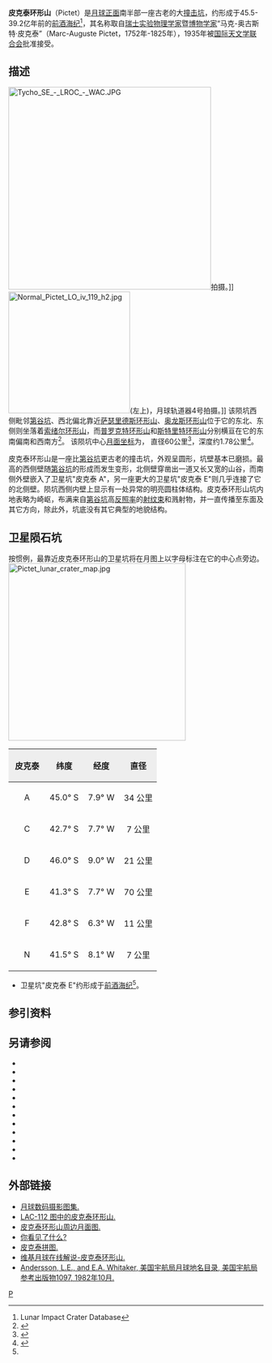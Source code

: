 {{lunar crater data|
 image=Pictet crater 4119 h2.jpg|240px|
 caption=月球轨道器4号拍摄的图像|
 latitude=43.56|
 N_or_S=S|
 longitude=7.49|
 E_or_W=W|
 diameter=60公里|
 depth=1.78公里|
 colong=8|
 eponym=马克-奥古斯特·皮克泰}}
'''皮克泰环形山'''（Pictet）是[[月球正面|月球正面]]南半部一座古老的大[[撞击坑|撞击坑]]，约形成于45.5-39.2亿年前的[[前酒海纪|前酒海纪]]<ref name=LICD>Lunar Impact Crater Database</ref>，其名称取自[[瑞士|瑞士]][[实验物理|实验物理学家]]暨[[博物学|博物学家]]“马克-奥古斯特·皮克泰”（Marc-Auguste Pictet，1752年-1825年），1935年被[[国际天文学联合会|国际天文学联合会]]批准接受。

==描述==
[[Image:Tycho_SE_-_LROC_-_WAC.JPG|400px]]拍摄。]]
[[Image:Normal_Pictet_LO_iv_119_h2.jpg|240px]](左上)，月球轨道器4号拍摄。]]
该陨坑西侧毗邻[[第谷坑|第谷坑]]、西北偏北靠近[[萨瑟里德斯环形山|萨瑟里德斯环形山]]、[[奥龙斯环形山|奥龙斯环形山]]位于它的东北、东侧则坐落着[[索绪尔环形山|索绪尔环形山]]，而[[普罗克特环形山|普罗克特环形山]]和[[斯特里特环形山|斯特里特环形山]]分别横亘在它的东南偏南和西南方<ref>{{Cite web |url=http://planetarynames.wr.usgs.gov/images/Lunar/lac_112_lo.pdf |title=Crater Pictet on LAC-112 map. |accessdate=2016-09-29 |archive-date=2013-02-20 |archive-url=https://web.archive.org/web/20130220204104/http://planetarynames.wr.usgs.gov/images/Lunar/lac_112_lo.pdf |dead-url=no }}</ref>。
该陨坑中心[[月面坐标|月面坐标]]为{{Coord|43.56|S|7.49|E|globe:Moon|nogoogle=1|noosm=1}}，
直径60公里<ref name="IAU">{{Cite web |url=http://planetarynames.wr.usgs.gov/Feature/4724 |title=Directory of the International Astronomical Union |accessdate=2016-09-29 |archive-date=2018-11-29 |archive-url=https://web.archive.org/web/20181129012743/https://planetarynames.wr.usgs.gov/Feature/4724 |dead-url=no }}</ref>，深度约1.78公里<ref>{{Cite web |url=http://fisherka.csolutionshosting.net/astronote/plan/craterdepth/html/CraterDepthFeatureNameWestfall.html |title=John E. Westfall's Atlas of the Lunar Terminator, Cambridge Univ. Press (2000) |accessdate=2016-09-29 |archive-date=2014-12-18 |archive-url=https://archive.today/20141218234310/http://fisherka.csolutionshosting.net/astronote/plan/craterdepth/html/CraterDepthFeatureNameWestfall.html |dead-url=yes }}</ref>。

皮克泰环形山是一座比[[第谷坑|第谷坑]]更古老的撞击坑，外观呈圆形，坑壁基本已磨损。最高的西侧壁随[[第谷坑|第谷坑]]的形成而发生变形，北侧壁穿凿出一道又长又宽的山谷，而南侧外壁嵌入了卫星坑"皮克泰 A"，另一座更大的卫星坑"皮克泰 E"则几乎连接了它的北侧壁。陨坑西侧内壁上显示有一处异常的明亮圆柱体结构。皮克泰环形山坑内地表略为崎岖，布满来自[[第谷坑|第谷坑]]高[[反照率|反照率]]的[[射纹系统|射纹束]]和溅射物，并一直传播至东面及其它方向，除此外，坑底没有其它典型的地貌结构。

==卫星陨石坑==
按惯例，最靠近皮克泰环形山的卫星坑将在月图上以字母标注在它的中心点旁边。
[[Image:Pictet_lunar_crater_map.jpg|350px]]

{| class="wikitable"
!width="25%" style="background:#eeeeee;" |皮克泰
!width="25%" style="background:#eeeeee;" |纬度
!width="25%" style="background:#eeeeee;" |经度
!width="25%" style="background:#eeeeee;" |直径
|-
|align="center"|A
|align="center"|45.0° S
|align="center"|7.9° W
|align="center"|34 公里
|-
|align="center"|C
|align="center"|42.7° S
|align="center"|7.7° W
|align="center"|7 公里
|-
|align="center"|D
|align="center"|46.0° S
|align="center"|9.0° W
|align="center"|21 公里
|-
|align="center"|E
|align="center"|41.3° S
|align="center"|7.7° W
|align="center"|70 公里
|-
|align="center"|F
|align="center"|42.8° S
|align="center"|6.3° W
|align="center"|11 公里
|-
|align="center"|N
|align="center"|41.5° S
|align="center"|8.1° W
|align="center"|7 公里
|}{{clear}}
* 卫星坑"皮克泰 E"约形成于[[前酒海纪|前酒海纪]]<ref name="LICD"/>。

==参引资料==
{{Reflist}}

==另请参阅==
{{refbegin}}
* {{cite book
  | last1 = Andersson
  | first1 = L. E.
  | last2 = Whitaker
  | first2 = E. A.
  | authorlink2 = Ewen Whitaker
  | date = 1982
  | title = [[NASA|NASA]] Catalogue of Lunar Nomenclature
  | publisher = NASA RP-1097
  | ref = harv
  }}
* {{cite web
  | last = Blue
  | first = Jennifer
  | date = July 25, 2007
  | title = Gazetteer of Planetary Nomenclature
  | publisher = [[United_States_Geological_Survey|USGS]]
  | url = http://planetarynames.wr.usgs.gov/
  | accessdate = 2007-08-05
  | ref = harv
  | archive-date = 2014-09-24
  | archive-url = https://web.archive.org/web/20140924155446/http://planetarynames.wr.usgs.gov/Page/GANYMEDE/target
  | dead-url = no
  }}
* {{cite book
  | last1 = Bussey
  | first1 = B.
  | authorlink1 = Ben Bussey
  | last2 = Spudis
  | first2 = P.
  | authorlink2 = Paul Spudis
  | date = 2004
  | title = The Clementine Atlas of the Moon
  | publisher = Cambridge University Press
  | location = New York
  | isbn = 978-0-521-81528-4
  | ref = harv
  }}
* {{cite book
  | last1 = Cocks
  | first1 = Elijah E.
  | last2 = Cocks
  | first2 = Josiah C.
  | date = 1995
  | title = Who's Who on the Moon: A Biographical Dictionary of Lunar Nomenclature
  | url = https://archive.org/details/isbn_9780936389271
  | publisher = Tudor Publishers
  | isbn = 978-0-936389-27-1
  | ref = harv
  }}
* {{cite web
  | last = McDowell
  | first = Jonathan
  | date = July 15, 2007
  | url = http://host.planet4589.org/astro/lunar/
  | title = Lunar Nomenclature
  | publisher = Jonathan's Space Report
  | accessdate = 2007-10-24
  | ref = harv
  | archive-date = 2012-05-26
  | archive-url = https://www.webcitation.org/67wcYNfK3?url=http://host.planet4589.org/astro/lunar/
  | dead-url = no
  }}
* {{cite journal| last1 = Menzel| first1 = D. H.| last2 = Minnaert| first2 = M.| last3 = Levin| first3 = B.| last4 = Dollfus| first4 = A.| last5 = Bell| first5 = B.| title = Report on Lunar Nomenclature by the Working Group of Commission 17 of the IAU| doi = 10.1007/BF00171763| journal = Space Science Reviews| volume = 12| issue = 2| pages = 136–186| year = 1971| pmid = | pmc =| bibcode = 1971SSRv...12..136M| ref = harv}}
* {{cite book
  | first = Patrick
  | last = Moore
  | authorlink = Patrick Moore
  | date = 2001
  | title = On the Moon
  | url = https://archive.org/details/patrickmooreonmo00patr
  | publisher = Sterling Publishing Co
  | isbn = 978-0-304-35469-6
  | ref = harv
  }}
* {{cite book
  | first = Fred W.
  | last = Price
  | date = 1988
  | title = The Moon Observer's Handbook
  | publisher = Cambridge University Press
  | isbn = 978-0-521-33500-3
  | ref = harv
  }}
* {{cite book
  | last = Rükl
  | first = Antonín
  | authorlink = Antonín Rükl
  | date = 1990
  | title = Atlas of the Moon
  | publisher = Kalmbach Books
  | isbn = 978-0-913135-17-4
  | ref = harv
  }}
* {{cite book
  | last = Webb
  | first = Rev. T. W.
  | authorlink = Thomas William Webb
  | date = 1962
  | title = Celestial Objects for Common Telescopes
  | url = https://archive.org/details/celestialobjects00webb
  | edition = 6th revised
  | publisher = Dover
  | isbn = 978-0-486-20917-3
  | ref = harv
  }}
* {{cite book
  | first = Ewen A.
  | last = Whitaker
  | authorlink = Ewen Whitaker
  | date = 1999
  | title = Mapping and Naming the Moon
  | publisher = Cambridge University Press
  | isbn = 978-0-521-62248-6
  | ref = harv
  }}
* {{cite book
  | first = Peter T.
  | last = Wlasuk
  | date = 2000
  | title = Observing the Moon
  | publisher = Springer
  | isbn = 978-1-85233-193-1
  | ref = harv
 }}
{{refend}}

==外部链接==
*[http://www.lpi.usra.edu/resources/lunar_orbiter/bin/srch_nam.shtml?Pictet%7C0 月球数码摄影图集.] {{Wayback|url=http://www.lpi.usra.edu/resources/lunar_orbiter/bin/srch_nam.shtml?Pictet%7C0 |date=20160304083122 }}
*[http://www.lpi.usra.edu/resources/mapcatalog/LAC/lac112/ LAC-112 图中的皮克泰环形山.] {{Wayback|url=http://www.lpi.usra.edu/resources/mapcatalog/LAC/lac112/ |date=20160304072013 }}
*[http://www.lpi.usra.edu/resources/mapcatalog/usgs/I713/ 皮克泰环形山周边月面图.] {{Wayback|url=http://www.lpi.usra.edu/resources/mapcatalog/usgs/I713/ |date=20170218014519 }}
*[http://lpod.wikispaces.com/July+7%2C+2009 你看见了什么?] {{Wayback|url=http://lpod.wikispaces.com/July+7%2C+2009 |date=20180531105347 }}
*[http://lpod.wikispaces.com/July+9%2C+2009 皮克泰拼图.] {{Wayback|url=http://lpod.wikispaces.com/July+9%2C+2009 |date=20180531100451 }}
*[http://the-moon.wikispaces.com/Pictet 维基月球在线解说-皮克泰环形山.] {{Wayback|url=http://the-moon.wikispaces.com/Pictet |date=20180530155716 }}
*[http://planet4589.org/astro/lunar/RP-1097.pdf Andersson, L.E., and E.A. Whitaker, 美国宇航局月球地名目录, 美国宇航局参考出版物1097, 1982年10月.] {{Wayback|url=http://planet4589.org/astro/lunar/RP-1097.pdf |date=20141006125838 }}

[[Category:月球环形山|P]]
{{月球環形山 (O-Q)}}